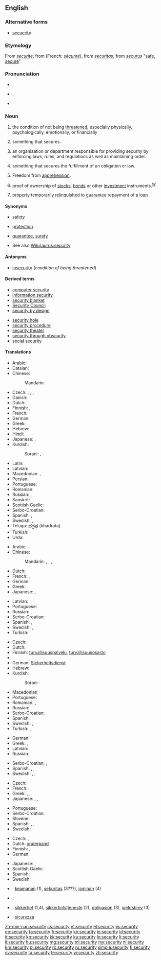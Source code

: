 {{wikipedia|dab=security}}
==English==

===Alternative forms===
* [[secuerity]] {{qualifier|chiefly obsolete}}

===Etymology===
From {{etyl|enm}} ''[[securite]]'', from {{etyl|fro}} (French: ''[[sécurité]]''), from {{etyl|la}} ''[[securitas]]'', from {{etyl|la}} ''[[securus]]'' "[[safe]], [[secure]]".

===Pronunciation===
* {{a|RP}} {{IPA|/sɪˈkjʊəɹəti/|/sɪˈkjɔːɹəti/}}, {{X-SAMPA|/sI"kjU@r\@ti/|/sI"kjO:r\@ti/}}
* {{a|US}} {{IPA|/səˈkjɔɹ.ɪˌti/|[səˈkjɔɹ.ɪˌɾi]|/səˈkjʊɹ.ɪˌti/|[səˈkjʊɹ.ɪˌɾi]}}
* {{audio|En-us-security.ogg|Audio (US)}}

===Noun===
{{wikipedia}}
{{en-noun|securit|ies|-}}

# {{uncountable}} the condition of not being [[threaten]]ed, especially physically, psychologically, emotionally, or financially
# {{countable}} something that secures.
# an organization or department responsible for providing security by enforcing laws, rules, and regulations as well as maintaining order.
# {{legal}} something that secures the fulfillment of an obligation or law.
# {{legal}} Freedom from [[apprehension]].
# {{finance}} proof of ownership of [[stock]]s, [[bond]]s or other [[investment]] instruments.<sup>[[W:Security (finance)|W]]</sup>
# {{finance}} [[property]] temporarily [[relinquish]]ed to [[guarantee]] repayment of a [[loan]]

====Synonyms====
* {{sense|condition of not being threatened}} [[safety]]
* {{sense|something that secures}} [[protection]]
* {{sense|something that secures the fulfillment of an obligation}} [[guarantee]], [[surety]]
* See also [[Wikisaurus:security]]

====Antonyms====
* [[insecurity]] (''condition of being threatened'')

====Derived terms====
{{der-top}}
* [[computer security]]
* [[information security]]
* [[security blanket]]
* [[Security Council]]
* [[security by design]]
{{der-mid}}
* [[security hole]]
* [[security procedure]]
* [[security theater]]
* [[security through obscurity]]
* [[social security]]
{{der-bottom}}

====Translations====
{{trans-top|condition of not being threatened}}
* Arabic: {{t-|ar|أمن|m|tr=ʾamn|sc=Arab}}
* Catalan: {{t+|ca|seguretat|f}}
* Chinese:
*: Mandarin: {{t|cmn|安全|tr=ānquán|sc=Hani}}
* Czech: {{t+|cs|bezpečí|n}}, {{t-|cs|bezpečnost|f}}, {{t-|cs|jistota|f}}, {{t-|cs|zajištění|n}}
* Danish: {{t-|da|sikkerhed|c}}
* Dutch: {{t+|nl|veiligheid|f}}
* Finnish: {{t+|fi|turvallisuus}}, {{t+|fi|turva}}
* French: {{t+|fr|sécurité|f}}
* German: {{t+|de|Sicherheit|f}}
* Greek: {{t+|el|ασφάλεια|f|tr=asfáleia}}
* Hebrew: {{t+|he|ביטחון|m|tr=bitakhón}}
* Hindi: {{t-|hi|सुरक्षा|tr=surakṣā|sc=Deva}}
* Japanese: {{t+|ja|安全|tr=あんぜん, anzen}}, {{t+|ja|セキュリティー|tr=sekyuritī|sc=Jpan}}
* Kurdish:
*: Sorani: {{t+|ku|ئه‌مانه‌ت|sc=ku-Arab}}, {{t-|ku|ئاشتی|sc=ku-Arab}}
{{trans-mid}}
* Latin: {{t+|la|securitas}}
* Latvian: {{t-|lv|drošība|f}}
* Macedonian: {{t-|mk|безбедност|f|tr=bézbednost}}, {{t-|mk|сигурност|f|tr=sígurnost}}
* Persian: {{t+|fa|امنیت|tr=amniyat}}
* Portuguese: {{t+|pt|segurança|f}}
* Romanian: {{t+|ro|securitate|f}}
* Russian: {{t+|ru|безопасность|f|tr=bezopásnostʹ}}, {{t+|ru|надёжность|f|tr=nadjóžnostʹ}}
* Sanskrit: {{t-|sa|सुरक्षा|tr=surakṣā|sc=Deva}}
* Scottish Gaelic: {{t-|gd|tèarainteachd|f}}
* Serbo-Croatian: {{t-|sh|sigurnost|f}}
* Spanish: {{t+|es|seguridad|f}}, {{t+|es|confianza}}
* Swedish: {{t+|sv|säkerhet|c}}, {{t+|sv|trygghet|c}}, {{t+|sv|trygghetskänsla|c}}
* Telugu: [[భద్రత]] (bhadrata)
* Turkish: {{t-|tr|güvenlilik}}
* Urdu: {{t-|ur|زامن|tr=zāman|sc=ur-Arab}}
{{trans-bottom}}

{{trans-top|something that secures}}
* Arabic: {{t-|ar|حماية|f|tr=ḥimāya|sc=Arab}}
* Chinese:
*: Mandarin: {{t|cmn|保護|sc=Hani}}, {{t|cmn|保护|tr=bǎohù|sc=Hani}}, {{t|cmn|保衛|sc=Hani}}, {{t|cmn|保卫|tr=bǎowèi|sc=Hani}}
* Dutch: {{t+|nl|beveiliging|f}}
* French: {{t+|fr|sécurité|f}}, {{t+|fr|sécurisant|m}}
* German: {{t+|de|Sicherheit|f}}
* Greek: {{t+|el|ασφάλεια|f|tr=asfáleia}}
* Japanese: {{t+|ja|保護|tr=ほご, hogo}}, {{t+|ja|セキュリティー|tr=sekyuritī|sc=Jpan}}
{{trans-mid}}
* Latvian: {{t-|lv|drošība|f}}
* Portuguese: {{t+|pt|segurança|f}}
* Russian: {{t+|ru|защита|f|tr=zaščíta}}, {{t+|ru|гарантия|f|tr=garántija}}
* Serbo-Croatian: {{t-|sh|zaštita|f}}
* Spanish: {{t+|es|seguridad|f}}, {{t+|es|garantía}}
* Swedish: {{t+|sv|skydd|n}}, {{t+|sv|säkerhetsåtgärd|c}}
* Turkish: {{t-|tr|güvenlilik}}
{{trans-bottom}}

{{trans-top|organization or department responsible for providing security}}
* Czech: {{t-|cs|ostraha|f}}
* Dutch: {{t+|nl|veiligheidsdienst|m}}
* Finnish: [[turvallisuuspalvelu]], [[turvallisuusosasto]]
* {{trreq|Georgian}}
* German: [[Sicherheitsdienst]] {{m}}
* Hebrew: {{t+|he|ביטחון|m|tr=bitakhón}}
* Kurdish:
*: Sorani: {{t+|ku|ئاسایش|sc=ku-Arab}}
{{trans-mid}}
* Macedonian: {{t-|mk|обезбедување|n|tr=obezbedúvanje}}
* Portuguese: {{t+|pt|segurança|f}}
* Romanian: {{t-|ro|siguranță}}, {{t+|ro|securitate}}
* Russian: {{t-|ru|служба безопасности|f|tr=slúžba bezopásnosti}}
* Serbo-Croatian: {{t-|sh|osiguranje|n}}
* Spanish: {{t+|es|seguridad|f}}
* Swedish: {{t-|sv|säkerhetstjänst|c}}, {{t-|sv|vaktbolag|c}}
* Turkish: {{t-|tr|güvenlik güçleri}}, {{t+|tr|emniyet}}
{{trans-bottom}}

{{trans-top|something that secures the fulfillment of an obligation}}
* German: {{t+|de|Sicherheit|f}}
* Greek: {{t+|el|εχέγγυο|n|tr=ekhégio}}, {{t+|el|εγγύηση|f|tr=egí'isi}}
* Latvian: {{t-|lv|drošība|f}}
* Russian: {{t+|ru|гарантия|f|tr=garántija}}
{{trans-mid}}
* Serbo-Croatian: {{t-|sh|jamstvo|n}}, {{t-|sh|garancija|f}}
* Spanish: {{t+|es|garantía}}, {{t+|es|prenda}}, {{t+|es|respaldo}}
* Swedish: {{t+|sv|borgen|c}}, {{t+|sv|garanti|c}}, {{t+|sv|säkerhet|c}}
{{trans-bottom}}

{{trans-top|finance: proof of ownership}}
* Czech: {{t-|cs|cenný papír|m}}
* French: {{t+|fr|titre|m}}
* Greek: {{t+|el|αξιόγραφο|n|tr=aksiógrafo}},  {{t+|el|αξία|f|tr=aksía}},  {{t+|el|χρηματόγραφο|n|tr=khrimatógrafo}}
* Japanese: {{t+|ja|担保|tr=tanpo}}, {{t+|ja|抵当|tr=teitō}}, {{t+|ja|保証|tr=hoshō}}
{{trans-mid}}
* Portuguese: {{t+|pt|garantia|f}}
* Serbo-Croatian: {{t-|sh|vrijednosni papir|m}}
* Slovene: {{t-|sl|vrednostni papir|m}}
* Spanish: {{t+|es|certificado}}, {{t+|es|documento}}, {{t-|es|título de propiedad|m}}
* Swedish: {{t-|sv|värdepapper|n}}
{{trans-bottom}}

{{trans-top|finance: property temporarily relinquished}}
* Czech: {{t-|cs|zástava|f}}, {{t-|cs|záruka|f}}
* Dutch: [[onderpand]] {{n}}
* Finnish: {{t-|fi|takaus}}, {{t+|fi|pantti}}
* German: {{t+|de|Sicherheit|f}}
{{trans-mid}}
* Japanese: {{t+|ja|証券|tr=shōken}}, {{t+|ja|有価証券|tr=yūka shōken}}
* Scottish Gaelic: {{t-|gd|urras|m}}
* Spanish: {{t+|es|prenda|f}}
* Swedish: {{t+|sv|säkerhet|c}}
{{trans-bottom}}

{{checktrans-top}}
* {{ttbc|id}}: [[keamanan]] (1), [[sekuritas]] (3???), [[jaminan]] (4)
* {{ttbc|ga}}: {{t-|ga|slándáil|f}}
{{trans-mid}}
* {{ttbc|no}}: [[sikkerhet]] {{m}} (1,4), [[sikkerhetstjeneste]] {{m}} (2), [[obligasjon]] {{m}} (3), [[gjeldsbrev]] {{n}} (3)
* {{ttbc|it}}: [[sicurezza]] {{f}}
{{trans-bottom}}

[[zh-min-nan:security]]
[[cs:security]]
[[et:security]]
[[el:security]]
[[es:security]]
[[eo:security]]
[[fa:security]]
[[fr:security]]
[[ko:security]]
[[io:security]]
[[id:security]]
[[it:security]]
[[kn:security]]
[[kk:security]]
[[ku:security]]
[[lo:security]]
[[lt:security]]
[[li:security]]
[[hu:security]]
[[mg:security]]
[[ml:security]]
[[my:security]]
[[nl:security]]
[[km:security]]
[[pl:security]]
[[ro:security]]
[[ru:security]]
[[simple:security]]
[[fi:security]]
[[sv:security]]
[[ta:security]]
[[te:security]]
[[vi:security]]
[[zh:security]]